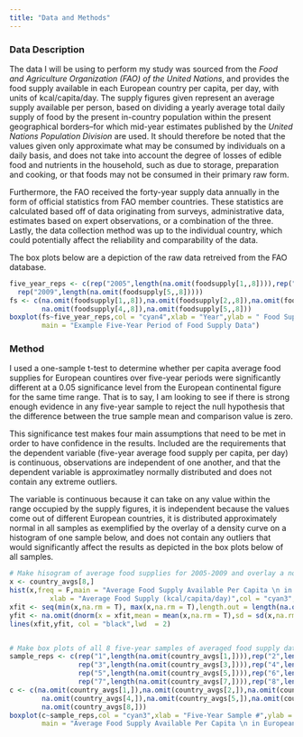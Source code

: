 ```yaml
---
title: "Data and Methods"
---
```



### Data Description

The data I will be using to perform my study was sourced from the *Food and Agriculture Organization (FAO) of the United Nations*, and provides the food supply available in each European country per capita, per day, with units of kcal/capita/day. The supply figures given represent an average supply available per person, based on dividing a yearly average total daily supply of food by the present in-country population within the present geographical borders--for which mid-year estimates published by the *United Nations Population Division* are used. It should therefore be noted that the values given only approximate what may be consumed by individuals on a daily basis, and does not take into account the degree of losses of edible food and nutrients in the household, such as due to storage, preparation and cooking, or that foods may not be consumed in their primary raw form.

Furthermore, the FAO received the forty-year supply data annually in the form of official statistics from FAO member countries. These statistics are calculated based off of data originating from surveys, administrative data, estimates based on expert observations, or a combination of the three. Lastly, the data collection method was up to the individual country, which could potentially affect the reliability and comparability of the data.

The box plots below are a depiction of the raw data retreived from the FAO database.
```r
five_year_reps <- c(rep("2005",length(na.omit(foodsupply[1,,8]))),rep("2006",length(na.omit(foodsupply[2,,8]))),rep("2007",length(na.omit(foodsupply[3,,8]))),rep("2008",length(na.omit(foodsupply[4,,8]))),
  rep("2009",length(na.omit(foodsupply[5,,8]))))
fs <- c(na.omit(foodsupply[1,,8]),na.omit(foodsupply[2,,8]),na.omit(foodsupply[3,,8]),
        na.omit(foodsupply[4,,8]),na.omit(foodsupply[5,,8]))
boxplot(fs~five_year_reps,col = "cyan4",xlab = "Year",ylab = " Food Supply (kcal/capita/day)",
        main = "Example Five-Year Period of Food Supply Data")
```


### Method

I used a one-sample t-test to determine whether per capita average food supplies for European countires over five-year periods were significantly different at a 0.05 significance level from the European continental figure for the same time range. That is to say, I am looking to see if there is strong enough evidence in any five-year sample to reject the null hypothesis that the difference between the true sample mean and comparison value is zero.

This significance test makes four main assumptions that need to be met in order to have confidence in the results. Included are the requirements that the dependent variable (five-year average food supply per capita, per day) is continuous, observations are independent of one another, and that the dependent variable is approximatley normally distributed and does not contain any extreme outliers.

The variable is continuous because it can take on any value within the range occupied by the supply figures, it is independent because the values come out of different European countries, it is distributed approximately normal in all samples as exemplified by the overlay of a density curve on a histogram of one sample below, and does not contain any outliers that would significantly affect the results as depicted in the box plots below of all samples.

```r
# Make hisogram of average food supplies for 2005-2009 and overlay a normal density curve
x <- country_avgs[8,]
hist(x,freq = F,main = "Average Food Supply Available Per Capita \n in European Countries (2005 - 2009)",
          xlab = "Average Food Supply (kcal/capita/day)",col = "cyan3",ylim = c(0,0.002))
xfit <- seq(min(x,na.rm = T), max(x,na.rm = T),length.out = length(na.omit(x)))
yfit <- na.omit(dnorm(x = xfit,mean = mean(x,na.rm = T),sd = sd(x,na.rm = T)))
lines(xfit,yfit, col = "black",lwd  = 2)


# Make box plots of all 8 five-year samples of averaged food supply data
sample_reps <- c(rep("1",length(na.omit(country_avgs[1,]))),rep("2",length(na.omit(country_avgs[2,]))),
                 rep("3",length(na.omit(country_avgs[3,]))),rep("4",length(na.omit(country_avgs[4,]))),
                 rep("5",length(na.omit(country_avgs[5,]))),rep("6",length(na.omit(country_avgs[6,]))),
                 rep("7",length(na.omit(country_avgs[7,]))),rep("8",length(na.omit(country_avgs[8,]))))
c <- c(na.omit(country_avgs[1,]),na.omit(country_avgs[2,]),na.omit(country_avgs[3,]),
        na.omit(country_avgs[4,]),na.omit(country_avgs[5,]),na.omit(country_avgs[6,]),na.omit(country_avgs[7,]),
        na.omit(country_avgs[8,]))
boxplot(c~sample_reps,col = "cyan3",xlab = "Five-Year Sample #",ylab = " Average Food Supply (kcal/capita/day)",
        main = "Average Food Supply Available Per Capita \n in European Countries for Each Five-Year Sample")

```

